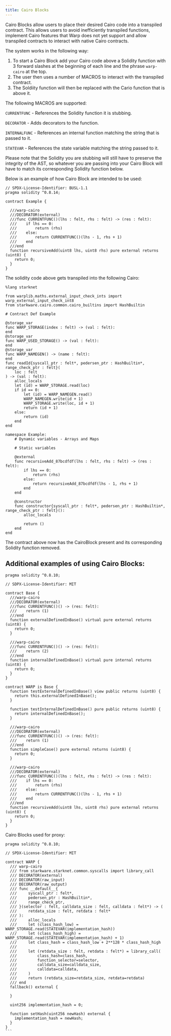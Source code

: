 ```yaml
---
title: Cairo Blocks
---
```


Cairo Blocks allow users to place their desired Cairo code into a transpiled contract.
This allows users to avoid inefficiently transpiled functions, implement Cairo features that Warp does not yet support and allow transpiled contracts to interact with native Cairo contracts.

The system works in the following way:

1. To start a Cairo Block add your Cairo code above a Solidity function with 3 forward slashes at the beginning of each line and the phrase `warp-cairo` at the top.
2. The user then uses a number of MACROS to interact with the transpiled contract.
3. The Soldiity function will then be replaced with the Cario function that is above it.

The following MACROS are supported:

`CURRENTFUNC` - References the Solidity function it is stubbing.

`DECORATOR` - Adds decorators to the function.

`INTERNALFUNC` - References an internal function matching the string that is passed to it.

`STATEVAR` - References the state variable matching the string passed to it.

Please note that the Solidity you are stubbing will still have to preserve the integrity of the AST, so whatever you are passing into your Cairo Block will have to match its corresponding Solidity function below.

Below is an example of how Cairo Block are intended to be used:

```
// SPDX-License-Identifier: BUSL-1.1
pragma solidity ^0.8.14;

contract Example {

  ///warp-cairo
  ///DECORATOR(external)
  ///func CURRENTFUNC()(lhs : felt, rhs : felt) -> (res : felt):
  ///    if lhs == 0:
  ///        return (rhs)
  ///    else:
  ///        return CURRENTFUNC()(lhs - 1, rhs + 1)
  ///    end
  ///end
  function recursiveAdd(uint8 lhs, uint8 rhs) pure external returns (uint8) {
    return 0;
  }
}
```

The solidity code above gets transpiled into the following Cairo:

```
%lang starknet

from warplib.maths.external_input_check_ints import warp_external_input_check_int8
from starkware.cairo.common.cairo_builtins import HashBuiltin

# Contract Def Example

@storage_var
func WARP_STORAGE(index : felt) -> (val : felt):
end
@storage_var
func WARP_USED_STORAGE() -> (val : felt):
end
@storage_var
func WARP_NAMEGEN() -> (name : felt):
end
func readId{syscall_ptr : felt*, pedersen_ptr : HashBuiltin*, range_check_ptr : felt}(
    loc : felt
) -> (val : felt):
    alloc_locals
    let (id) = WARP_STORAGE.read(loc)
    if id == 0:
        let (id) = WARP_NAMEGEN.read()
        WARP_NAMEGEN.write(id + 1)
        WARP_STORAGE.write(loc, id + 1)
        return (id + 1)
    else:
        return (id)
    end
end

namespace Example:
    # Dynamic variables - Arrays and Maps

    # Static variables

    @external
    func recursiveAdd_87bcdfdf(lhs : felt, rhs : felt) -> (res : felt):
        if lhs == 0:
            return (rhs)
        else:
            return recursiveAdd_87bcdfdf(lhs - 1, rhs + 1)
        end
    end

    @constructor
    func constructor{syscall_ptr : felt*, pedersen_ptr : HashBuiltin*, range_check_ptr : felt}():
        alloc_locals

        return ()
    end
end
```

The contract above now has the CairoBlock present and its corresponding Solidity function removed.

## Additional examples of using Cairo Blocks:

```
pragma solidity ^0.8.10;

// SDPX-License-Identifier: MIT

contract Base {
  ///warp-cairo
  ///DECORATOR(external)
  ///func CURRENTFUNC()() -> (res: felt):
  ///    return (1)
  ///end
  function externalDefinedInBase() virtual pure external returns (uint8) {
    return 0;
  }

  ///warp-cairo
  ///func CURRENTFUNC()() -> (res: felt):
  ///    return (2)
  ///end
  function internalDefinedInBase() virtual pure internal returns (uint8) {
    return 0;
  }
}

contract WARP is Base {
  function testExternalDefinedInBase() view public returns (uint8) {
    return this.externalDefinedInBase();
  }

  function testInternalDefinedInBase() pure public returns (uint8) {
    return internalDefinedInBase();
  }

  ///warp-cairo
  ///DECORATOR(external)
  ///func CURRENTFUNC()() -> (res: felt):
  ///    return (1)
  ///end
  function simpleCase() pure external returns (uint8) {
    return 0;
  }

  ///warp-cairo
  ///DECORATOR(external)
  ///func CURRENTFUNC()(lhs : felt, rhs : felt) -> (res : felt):
  ///    if lhs == 0:
  ///        return (rhs)
  ///    else:
  ///        return CURRENTFUNC()(lhs - 1, rhs + 1)
  ///    end
  ///end
  function recursiveAdd(uint8 lhs, uint8 rhs) pure external returns (uint8) {
    return 0;
  }
}
```

Cairo Blocks used for proxy:

````
pragma solidity ^0.8.10;

// SPDX-License-Identifier: MIT

contract WARP {
  /// warp-cairo
  /// from starkware.starknet.common.syscalls import library_call
  /// DECORATOR(external)
  /// DECORATOR(raw_input)
  /// DECORATOR(raw_output)
  /// func __default__{
  ///     syscall_ptr : felt*,
  ///     pedersen_ptr : HashBuiltin*,
  ///     range_check_ptr,
  /// }(selector : felt, calldata_size : felt, calldata : felt*) -> (
  ///     retdata_size : felt, retdata : felt*
  /// ):
  ///     alloc_locals
  ///     let (class_hash_low) = WARP_STORAGE.read(STATEVAR(implementation_hash))
  ///     let (class_hash_high) = WARP_STORAGE.read(STATEVAR(implementation_hash) + 1)
  ///     let class_hash = class_hash_low + 2**128 * class_hash_high
  ///
  ///     let (retdata_size : felt, retdata : felt*) = library_call(
  ///         class_hash=class_hash,
  ///         function_selector=selector,
  ///         calldata_size=calldata_size,
  ///         calldata=calldata,
  ///     )
  ///     return (retdata_size=retdata_size, retdata=retdata)
  /// end
  fallback() external {

  }

  uint256 implementation_hash = 0;

  function setHash(uint256 newHash) external {
    implementation_hash = newHash;
  }
}
```
````
